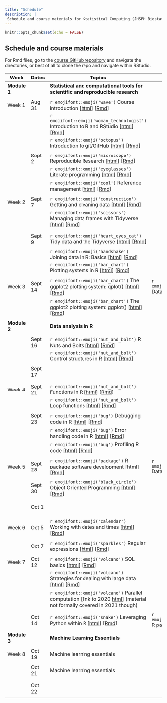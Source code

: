 ```yaml
---
title: "Schedule"
description: |
 Schedule and course materials for Statistical Computing (JHSPH Biostatistics 140.776 Fall 2021).
---
```


```r
knitr::opts_chunk$set(echo = FALSE)
```


## Schedule and course materials

For Rmd files, go to the [course GitHub repository](https://github.com/stephaniehicks/jhustatcomputing2021) and navigate the directories, or best of all to clone the repo and navigate within RStudio.

::: l-body-outset
| Week   | Dates           | Topics                             | Podcast | Projects | 
|--------- | ----------- | ----------------------------------- | --------------- | --------------- |
| **Module 1** |    | **Statistical and computational tools for scientific and reproducible research** |  |
| | | | | |
| Week 1      | Aug 31  | `r emojifont::emoji('wave')` Course introduction [[html](posts/welcome/index.html)] [[Rmd](https://github.com/stephaniehicks/jhustatcomputing2021/blob/main/_posts/welcome/welcome.Rmd)] | |  `r emojifont::emoji('palm_tree')` Project 0 [[html](projects/2021-08-31-project-0/index.html)] |
| | | `r emojifont::emoji('woman_technologist')` Introduction to R and RStudio [[html](posts/2021-08-31-introduction-to-r-and-rstudio/index.html)] [[Rmd](https://github.com/stephaniehicks/jhustatcomputing2021/blob/main/_posts/2021-08-31-introduction-to-r-and-rstudio/introduction-to-r-and-rstudio.Rmd)] | | |
| | | `r emojifont::emoji('octopus')` Introduction to git/GitHub [[html](posts/2021-08-31-introduction-to-gitgithub/index.html)] [[Rmd](https://github.com/stephaniehicks/jhustatcomputing2021/blob/main/_posts/2021-08-31-introduction-to-gitgithub/introduction-to-gitgithub.Rmd)] |  | |
| | | | | |
| | Sept 2 | `r emojifont::emoji('microscope')` Reproducible Research [[html](posts/2021-09-02-reproducible-research/index.html)] [[Rmd](https://github.com/stephaniehicks/jhustatcomputing2021/blob/main/_posts/2021-09-02-reproducible-research/reproducible-research.Rmd)] |  | |
| | | `r emojifont::emoji('eyeglasses')` Literate programming [[html](posts/2021-09-02-literate-programming/index.html)] [[Rmd](https://github.com/stephaniehicks/jhustatcomputing2021/blob/main/_posts/2021-09-02-literate-programming/literate-programming.Rmd)] |  | |
| | | `r emojifont::emoji('cool')` Reference management [[html](posts/2021-09-02-reference-management/index.html)] [[Rmd](https://github.com/stephaniehicks/jhustatcomputing2021/blob/main/_posts/2021-09-02-reference-management/reference-management.Rmd)] |  | |
| | | | | |
| Week 2      | Sept 7       | `r emojifont::emoji('construction')` Getting and cleaning data [[html](posts/2021-09-07-reading-and-writing-data/index.html)] [[Rmd](https://github.com/stephaniehicks/jhustatcomputing2021/blob/main/_posts/2021-09-07-reading-and-writing-data/reading-and-writing-data.Rmd)] | | `r emojifont::emoji('palm_tree')` Project 1 [[html](projects/2021-09-07-project-1/index.html)] [[Rmd](https://github.com/stephaniehicks/jhustatcomputing2021/blob/main/_projects/2021-09-07-project-1/project-1.Rmd)] |
| | | `r emojifont::emoji('scissors')` Managing data frames with Tidyverse [[html](posts/2021-09-07-managing-data-frames-with-tidyverse/index.html)] [[Rmd](https://github.com/stephaniehicks/jhustatcomputing2021/blob/main/_posts/2021-09-07-managing-data-frames-with-tidyverse/managing-data-frames-with-tidyverse.Rmd)] |  | |
| | | | | |
| | Sept 9 | `r emojifont::emoji('heart_eyes_cat')` Tidy data and the Tidyverse [[html](posts/2021-09-07-tidy-data-and-the-tidyverse/index.html)] [[Rmd](https://github.com/stephaniehicks/jhustatcomputing2021/blob/main/_posts/2021-09-07-tidy-data-and-the-tidyverse/tidy-data-and-the-tidyverse.Rmd)] | | `r emojifont::emoji('fallen_leaf')`  Project 0 due |
| | | `r emojifont::emoji('handshake')` Joining data in R: Basics [[html](posts/2021-09-07-joining-data-in-r/index.html)] [[Rmd](https://github.com/stephaniehicks/jhustatcomputing2021/blob/main/_posts/2021-09-07-joining-data-in-r/joining-data-in-r.Rmd)] |  | |
| | | `r emojifont::emoji('bar_chart')` Plotting systems in R  [[html](posts/2021-09-09-plotting-systems/index.html)] [[Rmd](https://github.com/stephaniehicks/jhustatcomputing2021/blob/main/_posts/2021-09-09-plotting-systems/plotting-systems.Rmd)] |  | |
| | | | | |
|   Week 3 | Sept 14  | `r emojifont::emoji('bar_chart')` The ggplot2 plotting system: qplot() [[html](posts/2021-09-14-ggplot2-plotting-system-part-1/index.html)] [[Rmd](https://github.com/stephaniehicks/jhustatcomputing2021/blob/main/_posts/2021-09-14-ggplot2-plotting-system-part-1/ggplot2-plotting-system-part-1.Rmd)] | `r emojifont::emoji('headphones')` Data viz  | |
| | | `r emojifont::emoji('bar_chart')` The ggplot2 plotting system: ggplot() [[html](posts/2021-09-14-ggplot2-plotting-system-part-2/index.html)] [[Rmd](https://github.com/stephaniehicks/jhustatcomputing2021/blob/main/_posts/2021-09-14-ggplot2-plotting-system-part-2/ggplot2-plotting-system-part-2.Rmd)] |  | |
| | | |  | |
| **Module 2** |    | **Data analysis in R** |  | |
| | | | | |
|      | Sept 16      | `r emojifont::emoji('nut_and_bolt')` R Nuts and Bolts [[html](posts/2021-09-16-r-nuts-and-bolts/index.html)] [[Rmd](https://github.com/stephaniehicks/jhustatcomputing2021/blob/main/_posts/2021-09-16-r-nuts-and-bolts/r-nuts-and-bolts.Rmd)] | | `r emojifont::emoji('palm_tree')` Project 2 [[html](projects/2021-09-14-project-2/index.html)] [[Rmd](https://github.com/stephaniehicks/jhustatcomputing2021/blob/main/_projects/2021-09-14-project-2/project-2.Rmd)] |
| | | `r emojifont::emoji('nut_and_bolt')` Control structures in R [[html](posts/2021-09-16-control-structures/index.html)] [[Rmd](https://github.com/stephaniehicks/jhustatcomputing2021/blob/main/_posts/2021-09-16-control-structures/control-structures.Rmd)]  | | | 
| |  Sept 17 | | | `r emojifont::emoji('fallen_leaf')`  Project 1 due |
| | | | | |
| Week 4  | Sept 21 | `r emojifont::emoji('nut_and_bolt')` Functions in R [[html](posts/2021-09-21-functions/index.html)] [[Rmd](https://github.com/stephaniehicks/jhustatcomputing2021/blob/main/_posts/2021-09-21-functions/functions.Rmd)] |  | |
| |  | `r emojifont::emoji('nut_and_bolt')` Loop functions [[html](posts/2021-09-21-loop-functions/index.html)] [[Rmd](https://github.com/stephaniehicks/jhustatcomputing2021/blob/main/_posts/2021-09-21-loop-functions/loop-functions.Rmd)]  | | |
| | | | | |
| | Sept 23      | `r emojifont::emoji('bug')` Debugging code in R [[html](posts/2021-09-23-debugging-r-code/index.html)] [[Rmd](https://github.com/stephaniehicks/jhustatcomputing2021/blob/main/_posts/2021-09-23-debugging-r-code/debugging-r-code.Rmd)]  | | | 
| | | `r emojifont::emoji('bug')` Error handling code in R [[html](posts/2021-09-23-error-handling-and-generation/index.html)] [[Rmd](https://github.com/stephaniehicks/jhustatcomputing2021/blob/main/_posts/2021-09-23-error-handling-and-generation/error-handling-and-generation.Rmd)]  | | |
| | | `r emojifont::emoji('bug')` Profiling R code [[html](posts/2021-09-23-profiling-r-code/index.html)] [[Rmd](https://github.com/stephaniehicks/jhustatcomputing2021/blob/main/_posts/2021-09-23-profiling-r-code/profiling-r-code.Rmd)] | | |
| | |  | | |
| Week 5 | Sept 28      | `r emojifont::emoji('package')` R package software development [[html](posts/2021-09-28-building-r-packages/index.html)] [[Rmd](https://github.com/stephaniehicks/jhustatcomputing2021/blob/main/_posts/2021-09-28-building-r-packages/building-r-packages.Rmd)] | `r emojifont::emoji('headphones')` Data analysis | |
| | |  | | |
| | Sept 30      | `r emojifont::emoji('black_circle')` Object Oriented Programming [[html](posts/2021-09-30-object-oriented-programming/index.html)] [[Rmd](https://github.com/stephaniehicks/jhustatcomputing2021/blob/main/_posts/2021-09-3--object-oriented-programming/object-oriented-programming.Rmd)]  | | | 
| | Oct 1 | | | `r emojifont::emoji('fallen_leaf')`  Project 2 due |
| | | | | |
| Week 6      | Oct 5   | `r emojifont::emoji('calendar')` Working with dates and times [[html](posts/2021-10-05-working-with-dates-and-times/index.html)] [[Rmd](https://github.com/stephaniehicks/jhustatcomputing2021/blob/main/_posts/2021-10-05-working-with-dates-and-times/working-with-dates-and-times.Rmd)] | | `r emojifont::emoji('palm_tree')` Project 3 [[html](projects/2021-10-05-project-3/index.html)] [[Rmd](https://github.com/stephaniehicks/jhustatcomputing2021/blob/main/_projects/2021-10-05-project-3/project-3.Rmd)]  |
| | | | | |
| | Oct 7 | `r emojifont::emoji('sparkles')` Regular expressions [[html](posts/2021-10-07-regular-expressions/index.html)] [[Rmd](https://github.com/stephaniehicks/jhustatcomputing2021/blob/main/_posts/2021-10-07-regular-expressions/regular-expressions.Rmd)] | | |
| | | | | |
| Week 7      | Oct 12        | `r emojifont::emoji('volcano')` SQL basics [[html](posts/2021-10-12-sql-basics/index.html)] [[Rmd](https://github.com/stephaniehicks/jhustatcomputing2021/blob/main/_posts/2021-10-12-sql-basics/sql-basics.Rmd)] | | |
| | | `r emojifont::emoji('volcano')` Strategies for dealing with large data [[html](posts/2021-10-12-dealing-with-large-data/index.html)] [[Rmd](https://github.com/stephaniehicks/jhustatcomputing2021/blob/main/_posts/2021-10-12-dealing-with-large-data/dealing-with-large-data.Rmd)]  | | |
| | | `r emojifont::emoji('volcano')` Parallel computation [link to 2020 [html](https://rdpeng.github.io/Biostat776/lecture-parallel-computation.html)] (material not formally covered in 2021 though) | | |
| | | | | |
| | Oct 14 | `r emojifont::emoji('snake')` Leveraging Python within R [[html](posts/2021-10-14-python-for-r-users/index.html)] [[Rmd](https://github.com/stephaniehicks/jhustatcomputing2021/blob/main/_posts/2021-10-14-python-for-r-users/python-for-r-users.Rmd)] | `r emojifont::emoji('headphones')` R package dev | |
| | | | | |
| **Module 3** |    | **Machine Learning Essentials** | |
| | | | | |
| Week 8      | Oct 19       | Machine learning essentials | |
| | | | | |
| | Oct 21 |   Machine learning essentials  | | |
| | | | | |
| |  Oct 22 | | | `r emojifont::emoji('fallen_leaf')`  Project 3 due |
:::


